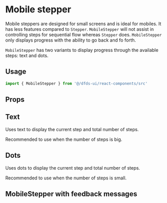 
<Meta title="Hydro UI/Stepper/MobileStepper" component={MobileStepper} />

# Mobile stepper

Mobile steppers are designed for small screens and is ideal for mobiles. It has less features compared to `Stepper`.
`MobileStepper` will not assist in controlling steps for sequential flow whereas `Stepper` does. `MobileStepper` only displays progress with the ability to go back and fo forth.

`MobileStepper` has two variants to display progress through the available steps: text and dots.

## Usage

```jsx
import { MobileStepper } from '@/dfds-ui/react-components/src'
```

## Props

<ArgsTable of={MobileStepper} />

## Text

Uses text to display the current step and total number of steps.

Recommended to use when the number of steps is big.

<Preview gray>
  <Story story={MobileStepperText} />
</Preview>

## Dots

Uses dots to display the current step and total number of steps.

Recommended to use when the number of steps is small.

<Preview gray>
  <Story story={MobileStepperDots} />
</Preview>

## MobileStepper with feedback messages

<Preview gray>
  <Story story={MobileStepperTextWithFeedback} />
</Preview>

